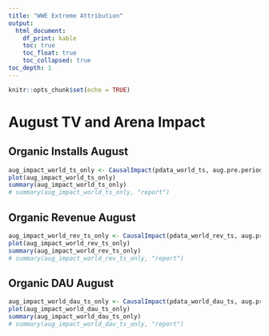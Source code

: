 ```yaml
---
title: "WWE Extreme Attribution"
output:
  html_document:
    df_print: kable
    toc: true
    toc_float: true
    toc_collapsed: true
toc_depth: 1
---
```


```r
knitr::opts_chunk$set(echo = TRUE)
```

# August TV and Arena Impact

## Organic Installs August
```r
aug_impact_world_ts_only <- CausalImpact(pdata_world_ts, aug.pre.period, aug.post.period)
plot(aug_impact_world_ts_only)
summary(aug_impact_world_ts_only)
# summary(aug_impact_world_ts_only, "report")
```


## Organic Revenue August
```r
aug_impact_world_rev_ts_only <- CausalImpact(pdata_world_rev_ts, aug.pre.period, aug.post.period)
plot(aug_impact_world_rev_ts_only)
summary(aug_impact_world_rev_ts_only)
# summary(aug_impact_world_rev_ts_only, "report")
```


## Organic DAU August
```r
aug_impact_world_dau_ts_only <- CausalImpact(pdata_world_dau_ts, aug.pre.period, aug.post.period)
plot(aug_impact_world_dau_ts_only)
summary(aug_impact_world_dau_ts_only)
# summary(aug_impact_world_dau_ts_only, "report")
```

